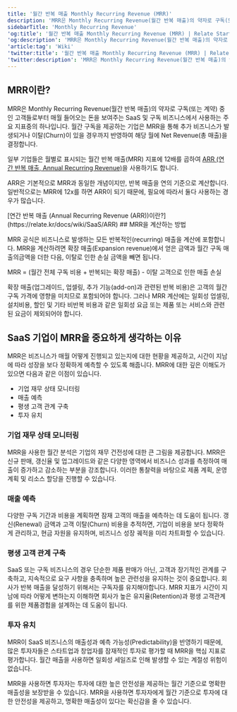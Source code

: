 ```yaml
---
title: '월간 반복 매출 Monthly Recurring Revenue (MRR)'
description: 'MRR은 Monthly Recurring Revenue(월간 반복 매출)의 약자로 구독(또는 계약) 중인 고객들로부터 월간 들어오는 돈을 보여주는 SaaS 및 구독 비즈니스에서 사용하는 주요 지표중의 하나입니다.'
sidebarTitle: 'Monthly Recurring Revenue'
'og:title': '월간 반복 매출 Monthly Recurring Revenue (MRR) | Relate Startup Wiki'
'og:description': 'MRR은 Monthly Recurring Revenue(월간 반복 매출)의 약자로 구독(또는 계약) 중인 고객들로부터 매월 들어오는 돈을 보여주는 SaaS 및 구독 비즈니스에서 사용하는 주요 지표중의 하나입니다.'
'article:tag': 'Wiki'
'twitter:title': '월간 반복 매출 Monthly Recurring Revenue (MRR) | Relate Startup Wiki'
'twitter:description': 'MRR은 Monthly Recurring Revenue(월간 반복 매출)의 약자로 구독(또는 계약) 중인 고객들로부터 매월 들어오는 돈을 보여주는 SaaS 및 구독 비즈니스에서 사용하는 주요 지표중의 하나입니다.'
---
```


## MRR이란?

MRR은 Monthly Recurring Revenue(월간 반복 매출)의 약자로 구독(또는 계약) 중인 고객들로부터 매월 들어오는 돈을 보여주는 SaaS 및 구독 비즈니스에서 사용하는 주요 지표중의 하나입니다. 월간 구독을 제공하는 기업은 MRR을 통해 추가 비즈니스가 발생되거나 이탈(Churn)이 있을 경우까지 반영하여 해당 월에 Net Revenue(총 매출)을 결정합니다.

일부 기업들은 월별로 표시되는 월간 반복 매출(MRR) 지표에 12배를 곱하여 [ARR (연간 반복 매출, Annual Recurring Revenue)](https://relate.kr/docs/wiki/SaaS/ARR)을 사용하기도 합니다.

ARR은 기본적으로 MRR과 동일한 개념이지만, 반복 매출을 연의 기준으로 계산합니다. 일반적으로는 MRR에 12x를 하면 ARR이 되기 때문에, 필요에 따라서 둘다 사용하는 경우가 많습니다.

<Tip>
  [연간 반복 매출 (Annual Recurring Revenue
  (ARR))이란?](https://relate.kr/docs/wiki/SaaS/ARR)
</Tip>
## MRR을 계산하는 방법

MRR 공식은 비즈니스로 발생하는 모든 반복적인(recurring) 매출을
계산에 포함합니다. MRR을 계산하려면 확장 매출(Expansion revenue)에서 얻은 금액과
월간 구독 매출의금액을 더한 다음, 이탈로 인한 손실 금액을 빼면 됩니다.

<Card title="MRR 공식" icon="lightbulb" iconType="duotone">
  MRR = (월간 전체 구독 비용 + 반복되는 확장 매출) - 이탈 고객으로 인한 매출
  손실
</Card>

확장 매출(업그레이드, 업셀링, 추가 기능(add-on)과 관련된 반복 비용)은 고객의 월간 구독 가격에 영향을 미치므로 포함되어야 합니다. 그러나 MRR 계산에는 일회성 업셀링, 설치비용, 할인 및 기타 비반복 비용과 같은 일회성 요금 또는 제품 또는 서비스와 관련된 요금이 제외되어야 합니다.

## SaaS 기업이 MRR을 중요하게 생각하는 이유

MRR은 비즈니스가 매월 어떻게 진행되고 있는지에 대한 현황을 제공하고, 시간이 지남에 따라 성장을 보다 정확하게 예측할 수 있도록 해줍니다. MRR에 대한 깊은 이해도가 있으면 다음과 같은 이점이 있습니다.

- 기업 재무 상태 모니터링
- 매출 예측
- 평생 고객 관계 구축
- 투자 유치

### 기업 재무 상태 모니터링

MRR을 사용한 월간 분석은 기업의 재무 건전성에 대한 큰 그림을 제공합니다. MRR은 신규 판매, 갱신율 ​​및 업그레이드와 같은 다양한 영역에서 비즈니스 성과를 측정하여 매출이 증가하고 감소하는 부분을 강조합니다. 이러한 통찰력을 바탕으로 제품 계획, 운영 계획 및 리소스 할당을 진행할 수 있습니다.

### 매출 예측

다양한 구독 기간과 비용을 계획하면 잠재 고객의 매출을 예측하는 데 도움이 됩니다. 갱신(Renewal) 금액과 고객 이탈(Churn) 비용을 추적하면, 기업이 비용을 보다 정확하게 관리하고, 현금 자원을 유지하며, 비즈니스 성장 궤적을 미리 차트화할 수 있습니다.

### 평생 고객 관계 구축

SaaS 또는 구독 비즈니스의 경우 단순한 제품 판매가 아닌, 고객과 장기적인 관계를 구축하고, 지속적으로 요구 사항을 충족하며 높은 관련성을 유지하는 것이 중요합니다. 회사가 반복 매출을 달성하기 위해서는 구독자를 유지해야합니다. MRR 지표가 시간이 지남에 따라 어떻게 변하는지 이해하면 회사가 높은 유지율(Retention)과 평생 고객관계를 위한 제품경험을 설계하는 데 도움이 됩니다.

### 투자 유치

MRR이 SaaS 비즈니스의 매출성과 예측 가능성(Predictability)을 반영하기 때문에, 많은 투자자들은 스타트업과 창업자를 잠재적인 투자로 평가할 때 MRR을 핵심 지표로 평가합니다. 월간 매출을 사용하면 일회성 세일즈로 인해 발생할 수 있는 계절성 위험이 없습니다.

MRR을 사용하면 투자자는 투자에 대한 높은 안전성을 제공하는 월간 기준으로 명확한 매출성을 보장받을 수 있습니다.
MRR을 사용하면 투자자에게 월간 기준으로 투자에 대한 안전성을 제공하고, 명확한 매출성이 있다는 확신감을 줄 수 있습니다.
